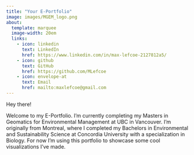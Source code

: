 ```yaml
---
title: "Your E-Portfolio"
image: images/MGEM_logo.png
about:
  template: marquee
  image-width: 20em
  links: 
    - icon: linkedin
      text: LinkedIn
      href: https://www.linkedin.com/in/max-lefcoe-2127812a5/
    - icon: github
      text: GitHub
      href: https://github.com/MLefcoe
    - icon: envelope-at
      text: Email
      href: mailto:maxlefcoe@gmail.com
---
```


Hey there!

Welcome to my E-Portfolio. I'm currently completing my Masters in Geomatics for Environmental Management at UBC in Vancouver. I'm originally from Montreal, where I completed my Bachelors in Environmental and Sustainability Science at Concordia University with a specialization in Biology. For now I'm using this portfolio to showcase some cool visualizations I've made. 
